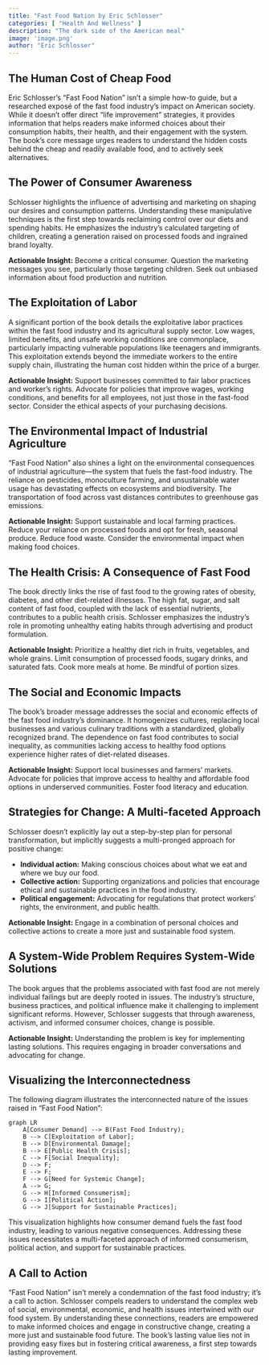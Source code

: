 ```yaml
---
title: "Fast Food Nation by Eric Schlosser"
categories: [ "Health And Wellness" ]
description: "The dark side of the American meal"
image: 'image.png'
author: "Eric Schlosser"
---
```

## The Human Cost of Cheap Food

Eric Schlosser's "Fast Food Nation" isn't a simple how-to guide, but a researched exposé of the fast food industry's impact on American society.  While it doesn't offer direct "life improvement" strategies, it provides information that helps readers make informed choices about their consumption habits, their health, and their engagement with the system.  The book's core message urges readers to understand the hidden costs behind the cheap and readily available food, and to actively seek alternatives.

## The Power of Consumer Awareness

Schlosser highlights the influence of advertising and marketing on shaping our desires and consumption patterns. Understanding these manipulative techniques is the first step towards reclaiming control over our diets and spending habits. He emphasizes the industry's calculated targeting of children, creating a generation raised on processed foods and ingrained brand loyalty.

**Actionable Insight:**  Become a critical consumer. Question the marketing messages you see, particularly those targeting children.  Seek out unbiased information about food production and nutrition.

## The Exploitation of Labor

A significant portion of the book details the exploitative labor practices within the fast food industry and its agricultural supply sector. Low wages, limited benefits, and unsafe working conditions are commonplace, particularly impacting vulnerable populations like teenagers and immigrants. This exploitation extends beyond the immediate workers to the entire supply chain, illustrating the human cost hidden within the price of a burger.

**Actionable Insight:** Support businesses committed to fair labor practices and worker's rights. Advocate for policies that improve wages, working conditions, and benefits for all employees, not just those in the fast-food sector.  Consider the ethical aspects of your purchasing decisions.

## The Environmental Impact of Industrial Agriculture

"Fast Food Nation" also shines a light on the environmental consequences of industrial agriculture—the system that fuels the fast-food industry.  The reliance on pesticides, monoculture farming, and unsustainable water usage has devastating effects on ecosystems and biodiversity.  The transportation of food across vast distances contributes to greenhouse gas emissions.

**Actionable Insight:**  Support sustainable and local farming practices.  Reduce your reliance on processed foods and opt for fresh, seasonal produce.  Reduce food waste.  Consider the environmental impact when making food choices.

## The Health Crisis: A Consequence of Fast Food

The book directly links the rise of fast food to the growing rates of obesity, diabetes, and other diet-related illnesses. The high fat, sugar, and salt content of fast food, coupled with the lack of essential nutrients, contributes to a public health crisis. Schlosser emphasizes the industry's role in promoting unhealthy eating habits through advertising and product formulation.

**Actionable Insight:**  Prioritize a healthy diet rich in fruits, vegetables, and whole grains.  Limit consumption of processed foods, sugary drinks, and saturated fats.  Cook more meals at home.  Be mindful of portion sizes.


## The Social and Economic Impacts

The book's broader message addresses the social and economic effects of the fast food industry's dominance.  It homogenizes cultures, replacing local businesses and various culinary traditions with a standardized, globally recognized brand.  The dependence on fast food contributes to social inequality, as communities lacking access to healthy food options experience higher rates of diet-related diseases.

**Actionable Insight:** Support local businesses and farmers' markets. Advocate for policies that improve access to healthy and affordable food options in underserved communities.  Foster food literacy and education.

## Strategies for Change: A Multi-faceted Approach

Schlosser doesn't explicitly lay out a step-by-step plan for personal transformation, but implicitly suggests a multi-pronged approach for positive change:

* **Individual action:**  Making conscious choices about what we eat and where we buy our food.
* **Collective action:** Supporting organizations and policies that encourage ethical and sustainable practices in the food industry.
* **Political engagement:**  Advocating for regulations that protect workers' rights, the environment, and public health.

**Actionable Insight:**  Engage in a combination of personal choices and collective actions to create a more just and sustainable food system.


##  A System-Wide Problem Requires System-Wide Solutions

The book argues that the problems associated with fast food are not merely individual failings but are deeply rooted in issues.  The industry's structure, business practices, and political influence make it challenging to implement significant reforms.  However, Schlosser suggests that through awareness, activism, and informed consumer choices, change is possible.

**Actionable Insight:** Understanding the problem is key for implementing lasting solutions. This requires engaging in broader conversations and advocating for change.


## Visualizing the Interconnectedness

The following diagram illustrates the interconnected nature of the issues raised in "Fast Food Nation":

```mermaid
graph LR
    A[Consumer Demand] --> B(Fast Food Industry);
    B --> C[Exploitation of Labor];
    B --> D[Environmental Damage];
    B --> E[Public Health Crisis];
    C --> F[Social Inequality];
    D --> F;
    E --> F;
    F --> G[Need for Systemic Change];
    A --> G;
    G --> H[Informed Consumerism];
    G --> I[Political Action];
    G --> J[Support for Sustainable Practices];
```

This visualization highlights how consumer demand fuels the fast food industry, leading to various negative consequences. Addressing these issues necessitates a multi-faceted approach of informed consumerism, political action, and support for sustainable practices.


##  A Call to Action

"Fast Food Nation" isn't merely a condemnation of the fast food industry; it's a call to action. Schlosser compels readers to understand the complex web of social, environmental, economic, and health issues intertwined with our food system. By understanding these connections, readers are empowered to make informed choices and engage in constructive change, creating a more just and sustainable food future. The book's lasting value lies not in providing easy fixes but in fostering critical awareness, a first step towards lasting improvement.

